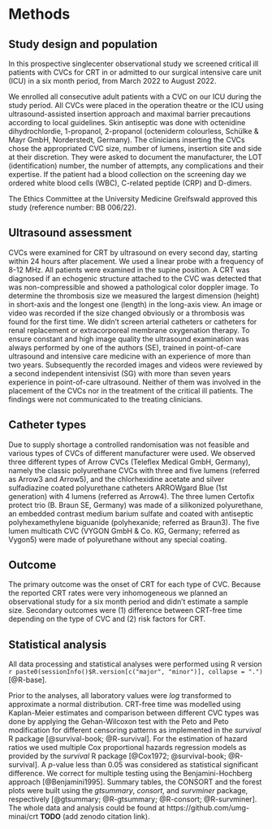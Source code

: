 # Methods

## Study design and population

In this prospective singlecenter observational study we screened
critical ill patients with CVCs for CRT
in or admitted to our surgical intensive care unit (ICU)
in a six month period, from March 2022 to August 2022.

We enrolled all consecutive adult patients with a CVC on our ICU during the study period.
All CVCs were placed in the operation theatre or the ICU using ultrasound-assisted insertion approach and maximal barrier precautions according to local guidelines.
Skin antiseptic was done with octenidine dihydrochlordie, 1-propanol, 2-propanol (octeniderm colourless, Schülke & Mayr GmbH, Norderstedt, Germany).
The clinicians inserting the CVCs chose the appropriated CVC size, number of lumens, insertion site and side at their discretion.
They were asked to document the manufacturer, the LOT (identification) number, the number of attempts, any complications and their expertise.
If the patient had a blood collection on the screening day we ordered white blood cells (WBC), C-related peptide (CRP) and D-dimers.

The Ethics Committee at the University Medicine Greifswald
approved this study (reference number: BB 006/22).

## Ultrasound assessment

CVCs were examined for CRT by ultrasound on every second day, starting within 24 hours after placement.
We used a linear probe with a frequency of 8-12 MHz.
All patients were examined in the supine position.
A CRT was diagnosed if an echogenic structure attached to the CVC was detected that was non-compressible and showed a pathological color doppler image.
To determine the thrombosis size we measured the largest dimension (height) in short-axis and the longest one (length) in the long-axis view.
An image or video was recorded if the size changed obviously or a thrombosis was found for the first time.
We didn't screen arterial catheters or catheters for renal replacement or extracorporeal membrane oxygenation therapy.
To ensure constant and high image quality the ultrasound examination was always performed by one of the authors (SE),
trained in point-of-care ultrasound and intensive care medicine with an experience of more than two years.
Subsequently the recorded images and videos were reviewed by a second independent intensivist (SG) with more than seven years experience in point-of-care ultrasound.
Neither of them was involved in the placement of the CVCs nor in the treatment of the critical ill patients.
The findings were not communicated to the treating clinicians.

## Catheter types

Due to supply shortage a controlled randomisation was not feasible and various types of CVCs of different manufacturer were used.
We observed three different types of Arrow CVCs (Teleflex Medical GmbH, Germany), namely the classic polyurethane CVCs with three and five lumens (referred as Arrow3 and Arrow5), and the chlorhexidine acetate and silver sulfadiazine coated polyurethane catheters ARROWgard Blue (1st generation) with 4 lumens (referred as Arrow4).
The three lumen Certofix protect trio (B. Braun SE, Germany) was made of a silikonized polyurethane, an embedded contrast medium barium sulfate and coated with
antiseptic polyhexamethylene biguanide (polyhexanide; referred as Braun3).
The five lumen multicath CVC (VYGON GmbH & Co. KG, Germany; referred as Vygon5) were made of polyurethane without any special coating.

## Outcome

The primary outcome was the onset of CRT for each type of CVC.
Because the reported CRT rates were very inhomogeneous we planned an
observational study for a six month period and didn't estimate a sample size.
Secondary outcomes were (1) difference between CRT-free time depending on the
type of CVC and (2) risk factors for CRT.

## Statistical analysis

All data processing and statistical analyses were performed using R version
`r paste0(sessionInfo()$R.version[c("major", "minor")], collapse = ".")`
[@R-base].

Prior to the analyses, all laboratory values were *log* transformed to
approximate a normal distribution.
CRT-free time was modelled using Kaplan-Meier estimates and comparison between different CVC types was done by applying the Gehan-Wilcoxon test with the Peto and Peto modification for different censoring patterns as implemented in the *survival* R package [@survival-book; @R-survival].
For the estimation of hazard ratios we used multiple Cox proportional hazards regression models as provided by the *survival* R package [@Cox1972; @survival-book; @R-survival].
A $p$-value less than 0.05 was considered as statistical significant difference.
We correct for multiple testing using the Benjamini-Hochberg approach [@Benjamini1995].
Summary tables, the CONSORT and the forest plots were built using the *gtsummary*, *consort*, and *survminer* package, respectively
[@gtsummary; @R-gtsummary; @R-consort; @R-survminer].
The whole data and analysis could be found at https://github.com/umg-minai/crt **TODO** (add zenodo citation link).
